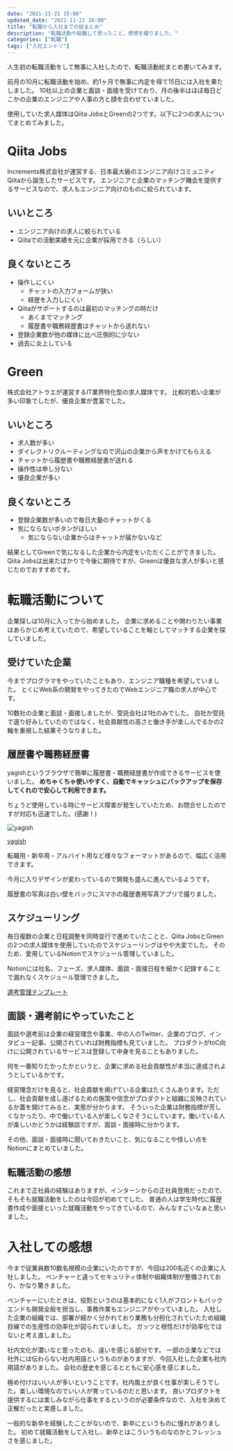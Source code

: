 ```yaml
---
date: "2021-11-21 15:00"
updated_date: "2021-11-21 16:00"
title: "転職から入社までの総まとめ"
description: "転職活動や転職して思ったこと、感想を綴りました。"
categories: ["転職"]
tags: ["入社エントリ"]
---
```


人生初の転職活動をして無事に入社したので、転職活動総まとめ書いてみます。

前月の10月に転職活動を始め、約1ヶ月で無事に内定を得て15日には入社を果たしました。
10社以上の企業と面談・面接を受けており、月の後半はほぼ毎日どこかの企業のエンジニアや人事の方と顔を合わせていました。

使用していた求人媒体はQiita JobsとGreenの2つです。以下に2つの求人についてまとめてみました。

# Qiita Jobs
Increments株式会社が運営する、日本最大級のエンジニア向けコミュニティQiitaから誕生したサービスです。
エンジニアと企業のマッチング機会を提供するサービスなので、求人もエンジニア向けのものに絞られています。

## いいところ
- エンジニア向けの求人に絞られている
- Qiitaでの活動実績を元に企業が採用できる（らしい）

## 良くないところ
- 操作しにくい
  - チャットの入力フォームが狭い
  - 経歴を入力しにくい
- Qiitaがサポートするのは最初のマッチングの時だけ
  - あくまでマッチング
  - 履歴書や職務経歴書はチャットから送れない
- 登録企業数が他の媒体に比べ圧倒的に少ない
- 過去に炎上している

# Green
株式会社アトラエが運営するIT業界特化型の求人媒体です。
比較的若い企業が多い印象でしたが、優良企業が豊富でした。

## いいところ
- 求人数が多い
- ダイレクトリクルーティングなので沢山の企業から声をかけてもらえる
- チャットから履歴書や職務経歴書が送れる
- 操作性は申し分ない
- 優良企業が多い

## 良くないところ
- 登録企業数が多いので毎日大量のチャットがくる
- 気にならないボタンがほしい
  - 気にならない企業からはチャットが届かないなど

結果としてGreenで気になるした企業から内定をいただくことができました。
Qiita Jobsは出来たばかりで今後に期待ですが、Greenは優良な求人が多いと感じたのでおすすめです。

# 転職活動について
企業探しは10月に入ってから始めました。
企業に求めることや関わりたい事業はあらかじめ考えていたので、希望していることを軸としてマッチする企業を探していました。

## 受けていた企業
今までプログラマをやっていたこともあり、エンジニア職種を希望していました。
とくにWeb系の開発をやってきたのでWebエンジニア職の求人が中心です。

10数社の企業と面談・面接しましたが、受託会社は1社のみでした。
自社か受託で選り好みしていたのではなく、社会貢献性の高さと働き手が楽しんでるかの2軸を重視した結果そうなりました。

## 履歴書や職務経歴書
yagishというブラウザで簡単に履歴書・職務経歴書が作成できるサービスを使いました。
**めちゃくちゃ使いやすく、自動でキャッシュにバックアップを保存してくれので安心して利用できます。**

ちょうど使用している時にサービス障害が発生していたため、お問合せしたのですが対応も迅速でした。(感謝！)

![yagish](/images/yagish.png)

[yagish](https://rirekisho.yagish.jp/)

転職用・新卒用・アルバイト用など様々なフォーマットがあるので、幅広く活用できます。

今月に入りデザインが変わっているので開発も盛んに進んでいるようです。

履歴書の写真は白い壁をバックにスマホの履歴書用写真アプリで撮りました。

## スケジューリング
毎日複数の企業と日程調整を同時並行で進めていたことと、Qiita JobsとGreenの2つの求人媒体を使用していたのでスケジューリングはやや大変でした。
そのため、愛用しているNotionでスケジュール管理していました。

Notionには社名、フェーズ、求人媒体、面談・面接日程を細かく記録することで漏れなくスケジュール管理できました。

[選考管理テンプレート](https://uichi.notion.site/878c0d43c86f4bdab00602c6debfe225?v=32737048f5a040e0bff6a9c482f26082)

## 面談・選考前にやっていたこと
面談や選考前は企業の経営理念や事業、中の人のTwitter、企業のブログ、インタビュー記事、公開されていれば財務指標も見ていました。
プロダクトがtoC向けに公開されているサービスは登録して中身を見ることもありました。

何を一番知りたかったかというと、企業に求める社会貢献性が本当に達成されようとしているかです。

経営理念だけを見ると、社会貢献を掲げている企業はたくさんあります。ただし、社会貢献を成し遂げるための施策や信念がプロダクトと組織に反映されているか蓋を開けてみると、実態が分かります。
そういった企業は財務指標が芳しくなかったり、中で働いている人が楽しくなさそうにしています。働いている人が楽しいかどうかは経験談ですが、面談・面接時に分かります。

その他、面談・面接時に聞いておきたいこと、気になることや怪しい点をNotionにまとめていました。

## 転職活動の感想
これまで正社員の経験はありますが、インターンからの正社員登用だったので、そもそも就職活動をしたのは今回が初めてでした。
普通の人は学生時代に履歴書作成や面接といった就職活動をやってきているので、みんなすごいなぁと思いました。

# 入社しての感想
今まで従業員数10数名規模の企業にいたのですが、今回は200名近くの企業に入社しました。
ベンチャーと違ってセキュリティ体制や組織体制が整備されており、かなり驚きました。

ベンチャーにいたときは、役割というのは基本的になく1人がフロントもバックエンドも開発全般を担当し、事務作業もエンジニアがやっていました。
入社した企業の組織では、部署が細かく分かれており業務も分担化されていたため組織目線での生産性の効率化が図られていました。
ガッツと根性だけが効率化ではないと考え直しました。

社内文化が濃いなと思ったのも、違いを感じる部分です。
一部の企業などでは社外には伝わらない社内用語というものがありますが、今回入社した企業も社内用語がありました。
会社の歴史を感じるとともに安心感を感じました。

極め付けはいい人が多いということです。社内風土が良く仕事が楽しそうでした。楽しい環境なのでいい人が育っているのだと思います。
良いプロダクトを提供するには楽しみながら仕事をするというのが必要条件なので、入社を決めて正解だったと実感しました。

一般的な新卒を経験したことがないので、新卒にというものに憧れがありました。
初めて就職活動をして入社し、新卒とはこういうものなのかとフレッシュさを感じました。
